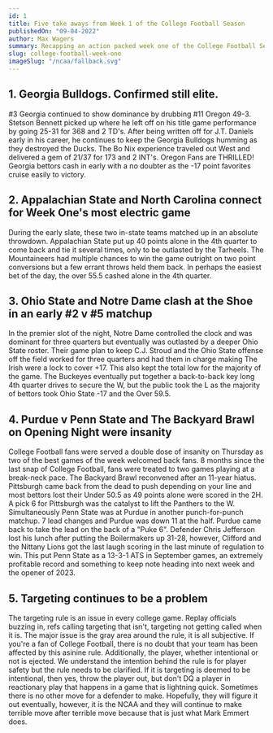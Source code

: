 ```yaml
---
id: 1
title: Five take aways from Week 1 of the College Football Season
publishedOn: "09-04-2022"
author: Max Wagers
summary: Recapping an action packed week one of the College Football Season. Back and forth games, bad beats, and things to watch heading into the rest of the football season.
slug: college-football-week-one
imageSlug: "/ncaa/fallback.svg"
---
```


<h2 style={{ backgroundColor: "black", color: "white", padding: "20px" }}>
  1. Georgia Bulldogs. Confirmed still elite.
</h2>
<div style={{ fontFamily: "monospace", margin: "0 24px" }}>
  #3 Georgia continued to show dominance by drubbing #11 Oregon 49-3. Stetson
  Bennett picked up where he left off on his title game performance by going
  25-31 for 368 and 2 TD's. After being written off for J.T. Daniels early in
  his career, he continues to keep the Georgia Bulldogs humming as they
  destroyed the Ducks. The Bo Nix experience traveled out West and delivered a
  gem of 21/37 for 173 and 2 INT's. Oregon Fans are THRILLED! Georgia bettors
  cash in early with a no doubter as the -17 point favorites cruise easily to
  victory.
</div>

<h2 style={{ backgroundColor: "black", color: "white", padding: "20px" }}>
  2. Appalachian State and North Carolina connect for Week One's most electric
  game
</h2>
<div style={{ fontFamily: "monospace", margin: "0 24px" }}>
  During the early slate, these two in-state teams matched up in an absolute
  throwdown. Appalachian State put up 40 points alone in the 4th quarter to come
  back and tie it several times, only to be outlasted by the Tarheels. The
  Mountaineers had multiple chances to win the game outright on two point
  conversions but a few errant throws held them back. In perhaps the easiest bet
  of the day, the over 55.5 cashed alone in the 4th quarter.
</div>

<h2 style={{ backgroundColor: "black", color: "white", padding: "20px" }}>
  3. Ohio State and Notre Dame clash at the Shoe in an early #2 v #5 matchup
</h2>
<div style={{ fontFamily: "monospace", margin: "0 24px" }}>
  In the premier slot of the night, Notre Dame controlled the clock and was
  dominant for three quarters but eventually was outlasted by a deeper Ohio
  State roster. Their game plan to keep C.J. Stroud and the Ohio State offense
  off the field worked for three quarters and had them in charge making The
  Irish were a lock to cover +17. This also kept the total low for the majority
  of the game. The Buckeyes eventually put together a back-to-back key long 4th
  quarter drives to secure the W, but the public took the L as the majority of
  bettors took Ohio State -17 and the Over 59.5.
</div>

<h2 style={{ backgroundColor: "black", color: "white", padding: "20px" }}>
  4. Purdue v Penn State and The Backyard Brawl on Opening Night were insanity
</h2>
<div style={{ fontFamily: "monospace", margin: "0 24px" }}>
  College Football fans were served a double dose of insanity on Thursday as two
  of the best games of the week welcomed back fans. 8 months since the last snap
  of College Football, fans were treated to two games playing at a break-neck
  pace. The Backyard Brawl reconvened after an 11-year hiatus. Pittsburgh came
  back from the dead to push depending on your line and most bettors lost their
  Under 50.5 as 49 points alone were scored in the 2H. A pick 6 for Pittsburgh
  was the catalyst to lift the Panthers to the W. Simultaneously Penn State was
  at Purdue in another punch-for-punch matchup. 7 lead changes and Purdue was
  down 11 at the half. Purdue came back to take the lead on the back of a "Puke
  6". Defender Chris Jefferson lost his lunch after putting the Boilermakers up
  31-28, however, Clifford and the Nittany Lions got the last laugh scoring in
  the last minute of regulation to win. This put Penn State as a 13-3-1 ATS in
  September games, an extremely profitable record and something to keep note
  heading into next week and the opener of 2023.
</div>

<h2 style={{ backgroundColor: "black", color: "white", padding: "20px" }}>
  5. Targeting continues to be a problem
</h2>
<div style={{ fontFamily: "monospace", margin: "0 24px" }}>
  The targeting rule is an issue in every college game. Replay officials buzzing
  in, refs calling targeting that isn't, targeting not getting called when it
  is. The major issue is the gray area around the rule, it is all subjective. If
  you're a fan of College Football, there is no doubt that your team has been
  affected by this asinine rule. Additionally, the player, whether intentional
  or not is ejected. We understand the intention behind the rule is for player
  safety but the rule needs to be clarified. If it is targeting is deemed to be
  intentional, then yes, throw the player out, but don't DQ a player in
  reactionary play that happens in a game that is lightning quick. Sometimes
  there is no other move for a defender to make. Hopefully, they will figure it
  out eventually, however, it is the NCAA and they will continue to make
  terrible move after terrible move because that is just what Mark Emmert does.
</div>
